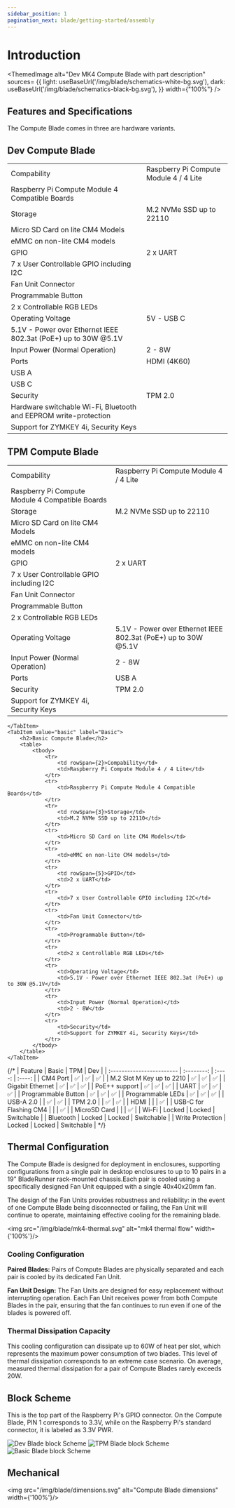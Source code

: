 ```yaml
---
sidebar_position: 1
pagination_next: blade/getting-started/assembly
---
```




# Introduction

<ThemedImage
    alt="Dev MK4 Compute Blade with part description"
    sources= {{
        light: useBaseUrl('/img/blade/schematics-white-bg.svg'),
        dark: useBaseUrl('/img/blade/schematics-black-bg.svg'),
    }}
    width={"100%"}
/>

##  Features and Specifications
The Compute Blade comes in three are hardware variants.
<Tabs groupId="model" defaultValue="dev">
    <TabItem value="dev" label="DEV">
        <h2>Dev Compute Blade</h2>
        <table>
            <tbody>
                <tr>
                    <td rowSpan={2}>Compability</td>
                    <td>Raspberry Pi Compute Module 4 / 4 Lite</td>
                </tr>
                <tr>
                    <td>Raspberry Pi Compute Module 4 Compatible Boards</td>
                </tr>
                <tr>
                    <td rowSpan={3}>Storage</td>
                    <td>M.2 NVMe SSD up to 22110</td>
                </tr>
                <tr>
                    <td>Micro SD Card on lite CM4 Models</td>
                </tr>
                <tr>
                    <td>eMMC on non-lite CM4 models</td>
                </tr>
                <tr>
                    <td rowSpan={5}>GPIO</td>
                    <td>2 x UART</td>
                </tr>
                <tr>
                    <td>7 x User Controllable GPIO including I2C</td>
                </tr>
                <tr>
                    <td>Fan Unit Connector</td>
                </tr>
                <tr>
                    <td>Programmable Button</td>
                </tr>
                <tr>
                    <td>2 x Controllable RGB LEDs</td>
                </tr>
                <tr>
                    <td rowSpan={2}>Operating Voltage</td>
                    <td>5V - USB C</td>
                </tr>
                <tr>
                    <td>5.1V - Power over Ethernet IEEE 802.3at (PoE+) up to 30W @5.1V</td>
                </tr>
                <tr>
                    <td>Input Power (Normal Operation)</td>
                    <td>2 - 8W</td>
                </tr>
                <tr>
                    <td rowSpan={3}>Ports</td>
                    <td>HDMI (4K60)</td>
                </tr>
                <tr>
                    <td>USB A</td>
                </tr>
                <tr>
                    <td>USB C</td>
                </tr>
                <tr>
                    <td rowSpan={3}>Security</td>
                    <td>TPM 2.0</td>
                </tr>
                <tr>
                    <td>Hardware switchable Wi-Fi, Bluetooth and EEPROM write-protection</td>
                </tr>
                <tr>
                    <td>Support for ZYMKEY 4i, Security Keys</td>
                </tr>
            </tbody>
        </table>
    </TabItem>
    <TabItem value="tpm" label="TPM">
        <h2>TPM Compute Blade</h2>
        <table>
            <tbody>
                <tr>
                    <td rowSpan={2}>Compability</td>
                    <td>Raspberry Pi Compute Module 4 / 4 Lite</td>
                </tr>
                <tr>
                    <td>Raspberry Pi Compute Module 4 Compatible Boards</td>
                </tr>
                <tr>
                    <td rowSpan={3}>Storage</td>
                    <td>M.2 NVMe SSD up to 22110</td>
                </tr>
                <tr>
                    <td>Micro SD Card on lite CM4 Models</td>
                </tr>
                <tr>
                    <td>eMMC on non-lite CM4 models</td>
                </tr>
                <tr>
                    <td rowSpan={5}>GPIO</td>
                    <td>2 x UART</td>
                </tr>
                <tr>
                    <td>7 x User Controllable GPIO including I2C</td>
                </tr>
                <tr>
                    <td>Fan Unit Connector</td>
                </tr>
                <tr>
                    <td>Programmable Button</td>
                </tr>
                <tr>
                    <td>2 x Controllable RGB LEDs</td>
                </tr>
                <tr>
                    <td>Operating Voltage</td>
                    <td>5.1V - Power over Ethernet IEEE 802.3at (PoE+) up to 30W @5.1V</td>
                </tr>
                <tr>
                    <td>Input Power (Normal Operation)</td>
                    <td>2 - 8W</td>
                </tr>
                <tr>
                    <td>Ports</td>
                    <td>USB A</td>
                </tr>
                <tr>
                    <td rowSpan={2}>Security</td>
                    <td>TPM 2.0</td>
                </tr>
                <tr>
                    <td>Support for ZYMKEY 4i, Security Keys</td>
                </tr>
            </tbody>
        </table>

    </TabItem>
    <TabItem value="basic" label="Basic">
        <h2>Basic Compute Blade</h2>
        <table>
            <tbody>
                <tr>
                    <td rowSpan={2}>Compability</td>
                    <td>Raspberry Pi Compute Module 4 / 4 Lite</td>
                </tr>
                <tr>
                    <td>Raspberry Pi Compute Module 4 Compatible Boards</td>
                </tr>
                <tr>
                    <td rowSpan={3}>Storage</td>
                    <td>M.2 NVMe SSD up to 22110</td>
                </tr>
                <tr>
                    <td>Micro SD Card on lite CM4 Models</td>
                </tr>
                <tr>
                    <td>eMMC on non-lite CM4 models</td>
                </tr>
                <tr>
                    <td rowSpan={5}>GPIO</td>
                    <td>2 x UART</td>
                </tr>
                <tr>
                    <td>7 x User Controllable GPIO including I2C</td>
                </tr>
                <tr>
                    <td>Fan Unit Connector</td>
                </tr>
                <tr>
                    <td>Programmable Button</td>
                </tr>
                <tr>
                    <td>2 x Controllable RGB LEDs</td>
                </tr>
                <tr>
                    <td>Operating Voltage</td>
                    <td>5.1V - Power over Ethernet IEEE 802.3at (PoE+) up to 30W @5.1V</td>
                </tr>
                <tr>
                    <td>Input Power (Normal Operation)</td>
                    <td>2 - 8W</td>
                </tr>
                <tr>
                    <td>Security</td>
                    <td>Support for ZYMKEY 4i, Security Keys</td>
                </tr>
            </tbody>
        </table>
    </TabItem>
</Tabs>


{/* | Feature                   |  Basic     |   TPM  |  Dev   |
| :------------------------ | :--------: | :----: | :----: |
| CM4 Port                  | ✅        | ✅     | ✅    |
| M.2 Slot M Key up to 2210 | ✅        | ✅     | ✅    |
| Gigabit Ethernet          | ✅        | ✅     | ✅    |
| PoE++ support             | ✅        | ✅     | ✅    |
| UART                      | ✅        | ✅     | ✅    |
| Programmable Button       | ✅        | ✅     | ✅    |
| Programmable LEDs         | ✅        | ✅     | ✅    |
| USB-A 2.0                 |           | ✅     | ✅    |
| TPM 2.0                   |           | ✅     | ✅    |
| HDMI                      |           |         | ✅    |
| USB-C for Flashing CM4    |           |         | ✅    |
| MicroSD Card              |           |         | ✅    |
| Wi-Fi                     | Locked | Locked | Switchable |
| Bluetooth                 | Locked | Locked | Switchable |
| Write Protection          | Locked | Locked | Switchable | */}

## Thermal Configuration

The Compute Blade is designed for deployment in enclosures, supporting configurations from a single pair in desktop enclosures to up
to 10 pairs in a 19" BladeRunner rack-mounted chassis.Each pair is cooled using a specifically designed Fan Unit equipped with a single 40x40x20mm fan.

The design of the Fan Units provides robustness and reliability:
in the event of one Compute Blade being disconnected or failing,
the Fan Unit will continue to operate, maintaining effective cooling for the remaining blade.

<img src="/img/blade/mk4-thermal.svg" alt="mk4 thermal flow" width={'100%'}/>

### Cooling Configuration

**Paired Blades:** Pairs of Compute Blades are physically separated and each pair is cooled by its dedicated Fan Unit.

**Fan Unit Design:** The Fan Units are designed for easy replacement without interrupting operation.
Each Fan Unit receives power from both Compute Blades in the pair, ensuring that the fan continues to run even if one of the blades is powered off.


### Thermal Dissipation Capacity

This cooling configuration can dissipate up to 60W of heat per slot,
which represents the maximum power consumption of two blades.
This level of thermal dissipation corresponds to an extreme case scenario.
On average, measured thermal dissipation for a pair of Compute Blades rarely exceeds 20W.


## Block Scheme

This is the top part of the Raspberry Pi's GPIO connector. On the Compute Blade, PIN 1 corresponds to 3.3V, while on the Raspberry Pi's standard connector, it is labeled as 3.3V PWR.

<Tabs groupId="model">
    <TabItem value="dev" label="DEV">
        <img src="/img/hardware/dev-block-scheme.svg" alt="Dev Blade block Scheme" width={"70%"} />
    </TabItem>
    <TabItem value="tpm" label="TPM">
        <img src="/img/hardware/tpm-block-scheme.svg" alt="TPM Blade block Scheme" width={"70%"} />
    </TabItem>
    <TabItem value="basic" label="Basic">
        <img src="/img/hardware/basic-block-scheme.svg" alt="Basic Blade block Scheme" width={"70%"} />
    </TabItem>
</Tabs>

## Mechanical

<img src="/img/blade/dimensions.svg" alt="Compute Blade dimensions" width={'100%'}/>